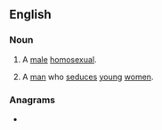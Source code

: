 ==English==

===Noun===
{{en-noun}}

# {{lb|en|US|slang}} A [[male]] [[homosexual]].
#: {{syn|en|arse bandit}} {{q|UK}}
# {{lb|en|dated|US|slang}} A [[man]] who [[seduce]]s [[young]] [[women]]. {{defdate|mid-1900s}}

===Anagrams===
* {{anagrams|en|a=aabdinsst|bastadins}}